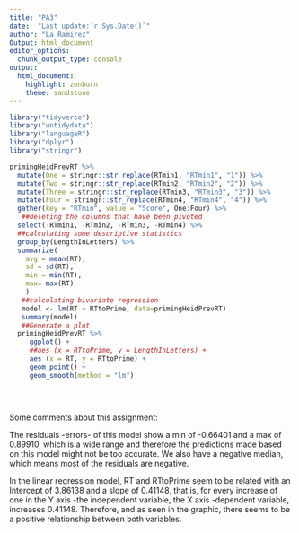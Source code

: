 ```yaml
---
title: "PA3"
date:  "Last update:`r Sys.Date()`"
author: "La Ramirez"
Output: html_document
editor_options: 
  chunk_output_type: console
output: 
  html_document: 
    highlight: zenburn
    theme: sandstone
---
```



```r
library("tidyverse")
library("untidydata")
library("languageR")
library("dplyr")
library("stringr")

```




```r
primingHeidPrevRT %>%
  mutate(One = stringr::str_replace(RTmin1, "RTmin1", "1")) %>% 
  mutate(Two = stringr::str_replace(RTmin2, "RTmin2", "2")) %>%
  mutate(Three = stringr::str_replace(RTmin3, "RTmin3", "3")) %>%
  mutate(Four = stringr::str_replace(RTmin4, "RTmin4", "4")) %>%
  gather(key = "RTmin", value = "Score", One:Four) %>% 
   ##deleting the columns that have been pivoted
  select(-RTmin1, -RTmin2, -RTmin3, -RTmin4) %>% 
  ##calculating some descriptive statistics
  group_by(LengthInLetters) %>% 
  summarize(
    avg = mean(RT),
    sd = sd(RT),
    min = min(RT),
    max= max(RT)
    ) 
   ##calculating bivariate regression
   model <- lm(RT ~ RTtoPrime, data=primingHeidPrevRT) 
   summary(model) 
   ##Generate a plot
  primingHeidPrevRT %>% 
     ggplot() +
     ##aes (x = RTtoPrime, y = LengthInLetters) +
     aes (x = RT, y = RTtoPrime) +
     geom_point() +
     geom_smooth(method = "lm")
  
  
  
```
Some comments about this assignment:

The residuals -errors- of this model show a min of -0.66401 and a max of 0.89910, which is a wide range and therefore the predictions made based on this model might not be too accurate. We also have a negative median, which means most of the residuals are negative. 

In the linear regression model, RT and RTtoPrime seem to be related with an Intercept of 3.86138 and a slope of 0.41148, that is, for every increase of one in the Y axis -the independent variable, the X axis -dependent variable, increases 0.41148. Therefore, and as seen in the graphic, there seems to be a positive relationship between both variables.
